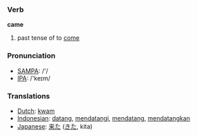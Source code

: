 === Verb ===

'''came'''

# past tense of to [[come]]

=== Pronunciation ===
*[[w:SAMPA|SAMPA]]: /'/
*[[w:IPA|IPA]]: /'keɪm/

=== Translations ===
*[[Dutch]]: [[kwam]]
*[[Indonesian]]: [[datang]], [[datang|mendatangi]], [[datang|mendatang]], [[datang|mendatangkan]]
*[[Japanese]]: [[来た]] ([[きた]], kita)
